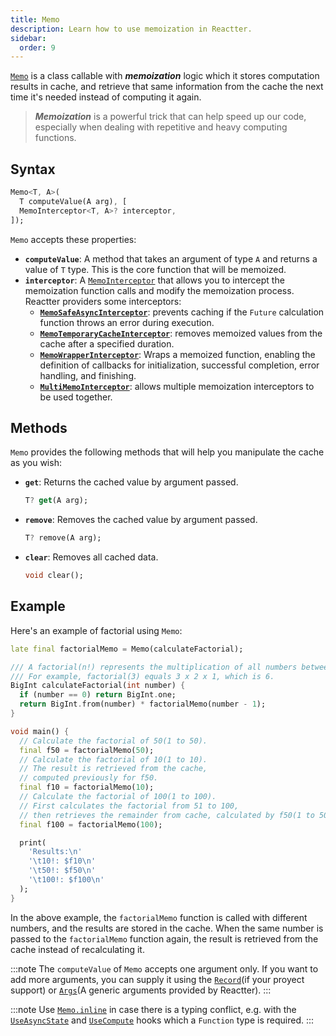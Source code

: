 ```yaml
---
title: Memo
description: Learn how to use memoization in Reactter.
sidebar:
  order: 9
---
```


<HT><a href="https://pub.dev/documentation/reactter/latest/reactter/Memo-class.html" target="_blank">`Memo`</a></HT> is a class callable with _**memoization**_ logic which it stores computation results in cache, and retrieve that same information from the cache the next time it's needed instead of computing it again.

> _**Memoization**_ is a powerful trick that can help speed up our code, especially when dealing with repetitive and heavy computing functions.

## Syntax

```dart showLineNumbers=false
Memo<T, A>(
  T computeValue(A arg), [
  MemoInterceptor<T, A>? interceptor,
]);
```

<HT>`Memo`</HT> accepts these properties:

- <HM>**`computeValue`**</HM>: A method that takes an argument of type <HT>`A`</HT> and returns a value of <HT>`T`</HT> type. This is the core function that will be memoized.
- **`interceptor`**: A <HT><a href="https://pub.dev/documentation/reactter/latest/reactter/MemoInterceptor-class.html" target="_blank">`MemoInterceptor`</a></HT> that allows you to intercept the memoization function calls and modify the memoization process.
  Reactter providers some interceptors:
  - <HT><a href="https://pub.dev/documentation/reactter/latest/reactter/MemoSafeAsyncInterceptor-class.html" target="_blank">**`MemoSafeAsyncInterceptor`**</a></HT>: prevents caching if the <HT>`Future`</HT> calculation function throws an error during execution.
  - <HT><a href="https://pub.dev/documentation/reactter/latest/reactter/MemoTemporaryCacheInterceptor-class.html" target="_blank">**`MemoTemporaryCacheInterceptor`**</a></HT>: removes memoized values from the cache after a specified duration.
  - <HT><a href="https://pub.dev/documentation/reactter/latest/reactter/MemoWrapperInterceptor-class.html" target="_blank">**`MemoWrapperInterceptor`**</a></HT>: Wraps a memoized function, enabling the definition of callbacks for initialization, successful completion, error handling, and finishing.
  - <HT><a href="https://pub.dev/documentation/reactter/latest/reactter/MultiMemoInterceptor-class.html" target="_blank">**`MultiMemoInterceptor`**</a></HT>: allows multiple memoization interceptors to be used together.

## Methods

<HT>`Memo`</HT> provides the following methods that will help you manipulate the cache as you wish:

- <HM>**`get`**</HM>: Returns the cached value by argument passed.
    ```dart showLineNumbers=false
    T? get(A arg);
    ```
- <HM>**`remove`**</HM>: Removes the cached value by argument passed.
    ```dart showLineNumbers=false
    T? remove(A arg);
    ```
- <HM>**`clear`**</HM>: Removes all cached data.
    ```dart showLineNumbers=false
    void clear();
    ```

## Example

Here's an example of factorial using <HT>`Memo`</HT>:

```dart
late final factorialMemo = Memo(calculateFactorial);

/// A factorial(n!) represents the multiplication of all numbers between 1 and n.
/// For example, factorial(3) equals 3 x 2 x 1, which is 6.
BigInt calculateFactorial(int number) {
  if (number == 0) return BigInt.one;
  return BigInt.from(number) * factorialMemo(number - 1);
}

void main() {
  // Calculate the factorial of 50(1 to 50).
  final f50 = factorialMemo(50);
  // Calculate the factorial of 10(1 to 10).
  // The result is retrieved from the cache,
  // computed previously for f50.
  final f10 = factorialMemo(10);
  // Calculate the factorial of 100(1 to 100).
  // First calculates the factorial from 51 to 100,
  // then retrieves the remainder from cache, calculated by f50(1 to 50).
  final f100 = factorialMemo(100);

  print(
    'Results:\n'
    '\t10!: $f10\n'
    '\t50!: $f50\n'
    '\t100!: $f100\n'
  );
}
```

In the above example, the <HM>`factorialMemo`</HM> function is called with different numbers, and the results are stored in the cache.
When the same number is passed to the <HM>`factorialMemo`</HM> function again, the result is retrieved from the cache instead of recalculating it.

:::note
The `computeValue` of <HT>`Memo`</HT> accepts one argument only.
If you want to add more arguments, you can supply it using the <HT><a href="https://dart.dev/language/records" target="_blank">`Record`</a></HT>(if your proyect support)
or <HT>[`Args`](/reactter/api/classes/args)</HT>(A generic arguments provided by Reactter).
:::

:::note
Use <HM><a href="https://pub.dev/documentation/reactter/latest/reactter/Memo/inline.html" target="_blank">`Memo.inline`</a></HM> in case there is a typing conflict,
e.g. with the <HT>[`UseAsyncState`](/reactter/api/hooks/use_async_state)</HT> and <HT>[`UseCompute`](/reactter/api/hooks/use_compute)</HT> hooks which a <HT>`Function`</HT> type is required.
:::